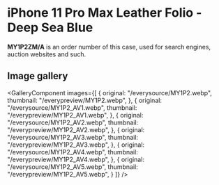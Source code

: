 
# iPhone 11 Pro Max Leather Folio - Deep Sea Blue

<Callout type='info' emoji='👉🏻'>**MY1P2ZM/A** is an order number of this case, used for search engines, auction websites and such.</Callout>

## Image gallery

<GalleryComponent
    images={[
      {
        original: "/everysource/MY1P2.webp",
        thumbnail: "/everypreview/MY1P2.webp",
      },
      {
        original: "/everysource/MY1P2_AV1.webp",
        thumbnail: "/everypreview/MY1P2_AV1.webp",
      },
      {
        original: "/everysource/MY1P2_AV2.webp",
        thumbnail: "/everypreview/MY1P2_AV2.webp",
      },
      {
        original: "/everysource/MY1P2_AV3.webp",
        thumbnail: "/everypreview/MY1P2_AV3.webp",
      },
      {
        original: "/everysource/MY1P2_AV4.webp",
        thumbnail: "/everypreview/MY1P2_AV4.webp",
      },
      {
        original: "/everysource/MY1P2_AV5.webp",
        thumbnail: "/everypreview/MY1P2_AV5.webp",
      }
    ]}
  />
